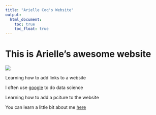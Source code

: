 ```yaml
---
title: "Arielle Coq's Website"
output: 
  html_document:
    toc: true
    toc_float: true
---
```


# This is Arielle's awesome website

![](https://media.giphy.com/media/drXGoW1iudhKw/giphy.gif)

Learning how to add links to a website 

I often use [google](google.com) to do data science 

Learning how to add a pciture to the website

You can learn a little bit about me [here](About_Me.html)


###
